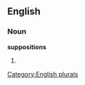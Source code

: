 
==English==

===Noun===
'''suppositions'''

# {{plural of|[[supposition]]}}

[[Category:English plurals]]